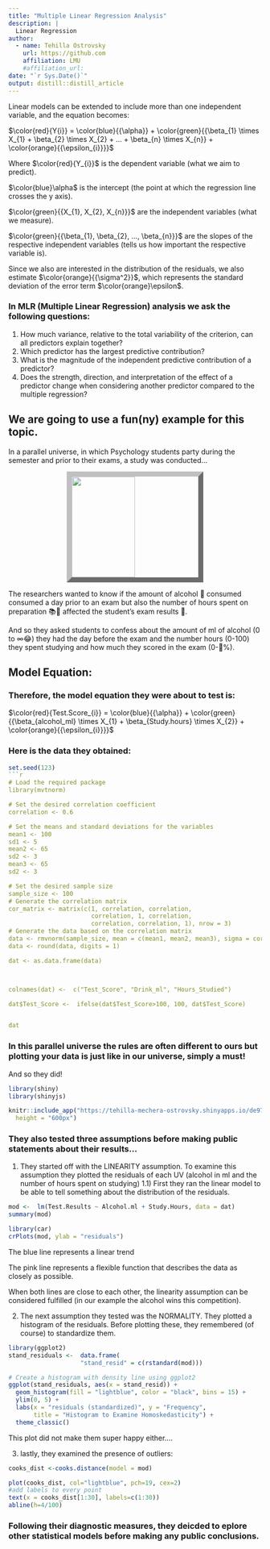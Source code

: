 ```yaml
---
title: "Multiple Linear Regression Analysis"
description: |
  Linear Regression
author:
  - name: Tehilla Ostrovsky
    url: https://github.com 
    affiliation: LMU
    #affiliation_url: 
date: "`r Sys.Date()`"
output: distill::distill_article
---
```



Linear models can be extended to include more than one independent variable, and the equation becomes:


$\color{red}{Y{i}} = \color{blue}{{\alpha}} + \color{green}{{\beta_{1} \times X_{1} + \beta_{2} \times X_{2} + … + \beta_{n} \times X_{n}} + \color{orange}{{\epsilon_{i}}}}$


Where $\color{red}{Y_{i}}$ is the dependent variable (what we aim to predict). 

$\color{blue}\alpha$ is the intercept (the point at which the regression line crosses the y axis).


$\color{green}{{X_{1}, X_{2}, X_{n}}}$ are the independent variables (what we measure). 



$\color{green}{{\beta_{1}, \beta_{2}, ..., \beta_{n}}}$ are the slopes of the respective independent variables (tells us how important the respective variable is).


Since we also are interested in the distribution of the residuals, we also estimate $\color{orange}{{\sigma^2}}$, which represents the standard deviation of the error term $\color{orange}\epsilon$.


### In MLR (Multiple Linear Regression) analysis we ask the following questions:

  1) How much variance, relative to the total variability of the criterion, can all predictors explain together?
  2) Which predictor has the largest predictive contribution?
  3) What is the magnitude of the independent predictive contribution of a predictor?
  4) Does the strength, direction, and interpretation of the effect of a predictor change when considering another predictor compared to the multiple regression?
  
  
## We are going to use a fun(ny) example for this topic.  

In a parallel universe, in which Psychology students party during the semester and prior to their exams, a study was conducted...


<img src = "img/student_alcohol.jpg" style = "height:200px; width:300px;border:10px outset silver; display: block; margin-left: auto; margin-right: auto; width: 50%;"></img>



The researchers wanted to know if the amount of alcohol 🍺 consumed consumed a day prior to an exam but also the number of hours spent on preparation 📚📖 affected the student's exam results &#129351;.  
  

And so they asked students to confess about the amount of ml of alcohol (0 to &#8734;😂) they had the day before the exam and the number hours (0-100) they spent studying and how much they scored in the exam (0-💯%). 

## Model Equation: 

### Therefore, the model equation they were about to test is:

$\color{red}{Test.Score_{i}} = \color{blue}{{\alpha}} + \color{green}{{\beta_{alcohol_ml} \times X_{1} + \beta_{Study.hours} \times X_{2}} + \color{orange}{{\epsilon_{i}}}}$



### Here is the data they obtained:

```r
set.seed(123)
```r

# Load the required package
library(mvtnorm)

# Set the desired correlation coefficient
correlation <- 0.6

# Set the means and standard deviations for the variables
mean1 <- 100
sd1 <- 5
mean2 <- 65
sd2 <- 3
mean3 <- 65
sd2 <- 3

# Set the desired sample size
sample_size <- 100
# Generate the correlation matrix
cor_matrix <- matrix(c(1, correlation, correlation, 
                       correlation, 1, correlation, 
                       correlation, correlation, 1), nrow = 3)
# Generate the data based on the correlation matrix
data <- rmvnorm(sample_size, mean = c(mean1, mean2, mean3), sigma = cor_matrix)
data <- round(data, digits = 1)

dat <- as.data.frame(data)



colnames(dat) <-  c("Test_Score", "Drink_ml", "Hours_Studied")

dat$Test_Score <-  ifelse(dat$Test_Score>100, 100, dat$Test_Score)


dat

```


### In this parallel universe the rules are often different to ours but plotting your data is just like in our universe, simply a must! 

And so they did!


```r
library(shiny)
library(shinyjs)

knitr::include_app("https://tehilla-mechera-ostrovsky.shinyapps.io/de971490be754e3ba279fa31eb04b68e/", 
  height = "600px")
```


### They also tested three assumptions before making public statements about their results...


  1) They started off with the LINEARITY assumption. To examine this assumption they plotted the residuals of each UV (alcohol in ml and the number of hours spent on studying)
    1.1) First they ran the linear model to be able to tell something about the distribution of the residuals. 
  
  
```r
mod <-  lm(Test.Results ~ Alcohol.ml + Study.Hours, data = dat)
summary(mod)
```


```r
library(car)
crPlots(mod, ylab = "residuals")
```
The blue line represents a linear trend

The pink line represents a flexible function that describes the data as closely as possible. 

When both lines are close to each other, the linearity assumption can be considered fulfilled (in our example the alcohol wins this competition).

  2) The next assumption they tested was the NORMALITY. They plotted a histogram of the residuals. Before plotting these, they remembered (of course) to standardize them.
  
```r
library(ggplot2)
stand_residuals <-  data.frame(
                    "stand_resid" = c(rstandard(mod)))

# Create a histogram with density line using ggplot2
ggplot(stand_residuals, aes(x = stand_resid)) +
  geom_histogram(fill = "lightblue", color = "black", bins = 15) +
  ylim(0, 5) +
  labs(x = "residuals (standardized)", y = "Frequency", 
       title = "Histogram to Examine Homoskedasticity") +
  theme_classic()

```
  This plot did not make them super happy either.... 
 
 
  3) lastly, they examined the presence of outliers:
```r
cooks_dist <-cooks.distance(model = mod)

plot(cooks_dist, col="lightblue", pch=19, cex=2)
#add labels to every point
text(x = cooks_dist[1:30], labels=c(1:30))
abline(h=4/100)

```
  
### Following their diagnostic measures, they deicded to eplore other statistical models before making any public conclusions. 






<!-- ```{r echo=FALSE} -->
<!-- knitr::include_app("https://tehilla-mechera-ostrovsky.shinyapps.io/Bivariat_3d/",  -->
<!--   height = "600px") -->
<!-- ``` -->